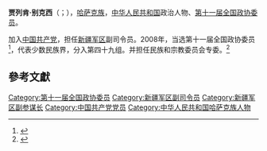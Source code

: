 '''贾列肯·别克西'''（{{lang-kk|جارقىن بەكەش|Jarqın Bekeş}}；{{bd|1950年||}}），[[哈萨克族|哈萨克族]]，[[中华人民共和国|中华人民共和国]]政治人物、[[第十一届全国政协委员|第十一届全国政协委员]]。

加入[[中国共产党|中国共产党]]，担任[[新疆军区|新疆军区]]副司令员。2008年，当选第十一届全国政协委员<ref>{{cite news|title=第十一届全国政协委员名单|url=http://www.indaa.com.cn/zt/2009qglh/zxzs/200903/t20090303_127573.html|accessdate=2013-04-09|newspaper=新华社北京1月25日电 中国人民政治协商会议第十一届全国委员会委员名单(共2237人，2008年1月25日政协第十届全国委员会常务委员会第二十次会议通过)|date=2008年1月25日|deadurl=yes|archiveurl=https://web.archive.org/web/20130928014403/http://www.indaa.com.cn/zt/2009qglh/zxzs/200903/t20090303_127573.html|archivedate=2013年9月28日}}</ref>，代表少数民族界，分入第四十九组。并担任民族和宗教委员会专委。<ref>{{cite news|title=全国政协信息-贾列肯·别克西|url=http://www.cppcc.gov.cn/CMS/wylibary/showJcwyxtInfoWylibary.action?tabJcwyxt.guid=11W0017750&wytype=wjwy|accessdate=2013-04-11|newspaper=全国政协委员会}}</ref>

==參考文獻==
{{reflist}}
{{中国政治人物小作品}}

[[Category:第十一届全国政协委员|Category:第十一届全国政协委员]]
[[Category:新疆军区副司令员|Category:新疆军区副司令员]]
[[Category:新疆军区副参谋长|Category:新疆军区副参谋长]]
[[Category:中国共产党党员|Category:中国共产党党员]]
[[Category:中华人民共和国哈萨克族人物|Category:中华人民共和国哈萨克族人物]]